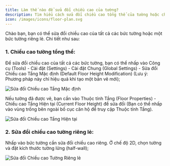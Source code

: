 ```yaml
---
title: Làm thế nào để sửa đổi chiều cao của tường?
description: Tìm hiểu cách sửa đổi chiều cao tổng thể của tường hoặc chiều cao của một bức tường riêng lẻ trong AiHouse cho bản vẽ mặt bằng của bạn.
icon: /images/icons/floor-plan.svg
---
```


Chào bạn, bạn có thể sửa đổi chiều cao của tất cả các bức tường hoặc một bức tường riêng lẻ. Chi tiết như sau:

### 1. Chiều cao tường tổng thể:

Để sửa đổi chiều cao của tất cả các bức tường, bạn có thể nhấp vào Công cụ (Tools) - Cài đặt (Settings) - Cài đặt Chung (Global Settings) - Sửa đổi Chiều cao Tầng Mặc định (Default Floor Height Modification) (Lưu ý: Phương pháp này chỉ hiệu quả khi tạo một bản vẽ mới);

![Sửa đổi Chiều cao Tầng Mặc định](https://ai-study1.3vjia.com/aihouse-web/e34060d6-25b3-4316-8912-0644b5164159.png)

Nếu tường đã được vẽ, bạn cần vào Thuộc tính Tầng (Floor Properties) - Chiều cao Tầng Hiện tại (Current Floor Height) để sửa đổi (Bạn có thể nhấp vào vùng trống bên ngoài bố cục căn hộ để truy cập Thuộc tính Tầng).

![Sửa đổi Chiều cao Tầng Hiện tại](https://ai-study1.3vjia.com/aihouse-web/510bc666-42f3-4c8b-9ed6-1c8c6a6eb22d.png)

### 2. Sửa đổi chiều cao tường riêng lẻ:

Nhấp vào bức tường cần sửa đổi chiều cao riêng. Ở chế độ 2D, chọn tường và đặt kích thước tường lửng (half-wall);

![Sửa đổi Chiều cao Tường Riêng lẻ](https://ai-study1.3vjia.com/aihouse-web/c48163c1-0a0a-46f3-be77-c1ee5b9861a4.png)
